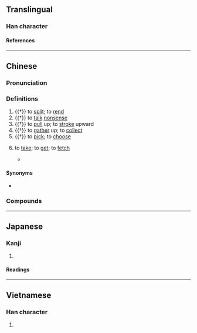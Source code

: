{{character info/new}}
==Translingual==

===Han character===
{{Han char|rn=64|rad=手|as=19|sn=22|four=|canj=QWLG|ids=⿰扌羅}}

====References====
{{Han ref|kx=0464.090|dkj=13022|dj=0813.070|hdz=31990.050|uh=651E}}

----

==Chinese==
{{zh-forms|s=𫽋|alt=攎}}

===Pronunciation===
{{zh-pron
|m=luó,luǒ
|c=lo2
|c-t=
|g=
|h=pfs=
|j=
|md=
|mn=
|mn-t=
|w=
|x=
|mc=y
|oc=y
|cat=v
}}

===Definitions===
{{zh-hanzi}}

# {{†}} to [[split]]; to [[rend]]
# {{†}} to [[talk]] [[nonsense]]
# {{†}} to [[pull]] up; to [[stroke]] upward
# {{†}} to [[gather]] up; to [[collect]]
# {{†}} to [[pick]]; to [[choose]]
# {{lb|zh|Cantonese}} to [[take]]; to [[get]]; to [[fetch]]
#: {{zh-x|攞 錢{cin4-2}|to '''get''' money|C}}
#* {{zh-x|雞仔 大，攞 去 賣|When the chicken grows big, '''take''' it to market|C|ref={{lang|zh|《{{w|yue:氹氹轉，菊花園|氹氹轉，菊花園}}》}}, traditional children's song}}

====Synonyms====
* {{sense|to take}}
{{zh-dial|拿}}

===Compounds===
{{zh-der|攞着數|攞走|攞命|攞嚟衰|攞返|攞彩|攞苦嚟辛|攞嚟搞|攞便宜|唔衰攞嚟衰|攞景|攞綜援|攞正牌|攞人命|攞料|攞牌|問師姑攞梳|拽巷攞街|揎拳攞袖}}

----

==Japanese==

===Kanji===
{{ja-kanji|grade=|rs=手19}}

# {{rfdef|ja|sort=手19}}

====Readings====
{{ja-readings
|on=ら
|kun=えらぶ, さく
}}

----

==Vietnamese==

===Han character===
{{vi-readings|rs=手19|reading=rà}}

# {{rfdef|vi|sort=手19}}